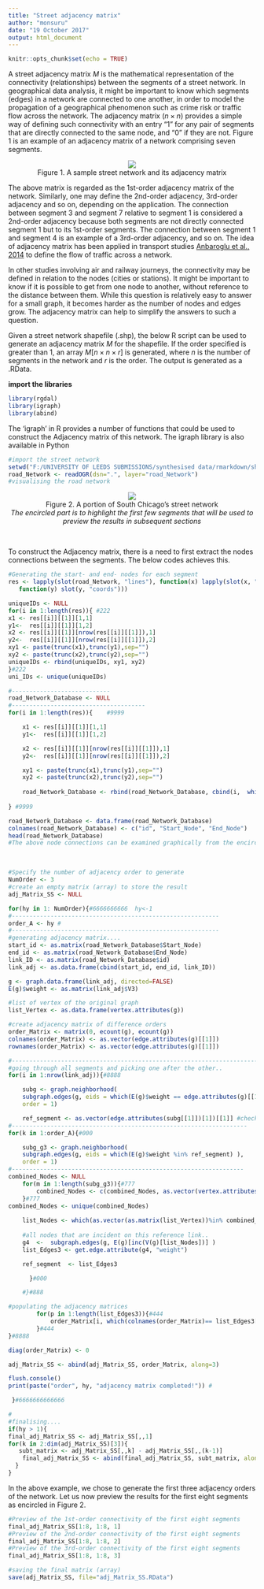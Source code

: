 ---
title: "Street adjacency matrix"
author: "monsuru"
date: "19 October 2017"
output: html_document
---

```{r setup, include=FALSE}
knitr::opts_chunk$set(echo = TRUE)
```
A street adjacency matrix $M$ is the mathematical representation of the connectivity (relationships) between the segments of a street network. In geographical data analysis, it might be important to know which segments (edges) in a network are connected to one another, in order to model the propagation of a geographical phenomenon such as crime risk or traffic flow across the network. The adjacency matrix ($n \times n$) provides a simple way of defining such connectivity with an entry "1" for any pair of segments that are directly connected to the same node, and "0" if they are not. Figure 1 is an example of an adjacency matrix of a network comprising seven segments. 

<center>![](https://github.com/QuantCrimAtLeeds/DataSynth/blob/master/DataSynthUsingR/resources/Adj_Matrix.jpg?raw=true)</center>
<center>Figure 1. A sample street network and its adjacency matrix</center>

The above matrix is regarded as the 1st-order adjacency matrix of the network. Similarly, one may define the 2nd-order adjacency, 3rd-order adjacency and so on, depending on the application. The connection between segment 3 and segment 7 relative to segment 1 is considered a 2nd-order adjacency because both segments are not directly connected segment 1 but to its 1st-order segments. The connection between segment 1 and segment 4 is an example of a 3rd-order adjacency, and so on. The idea of adjacency matrix has been applied in transport studies [Anbaroglu et al., 2014]( https://ac.els-cdn.com/S0968090X14002186/1-s2.0-S0968090X14002186-main.pdf?_tid=a7e818f0-b716-11e7-a475-00000aacb35f&acdnat=1508669539_bc0345a87773208b4edda25ee5935c65) to define the flow of traffic across a network.

In other studies involving air and railway journeys, the connectivity may be defined in relation to the nodes (cities or stations). It might be important to know if it is possible to get from one node to another, without reference to the distance between them. While this question is relatively easy to answer for a small graph, it becomes harder as the number of nodes and edges grow. The adjacency matrix can help to simplify the answers to such a question.

Given a street network shapefile (.shp), the below R script can be used to generate an adjacency matrix $M$ for the shapefile. If the order specified is greater than 1, an array $M[n \times n \times r]$ is generated, where $n$ is the number of segments in the network and $r$ is the order. The output is generated as a .RData.

**import the libraries**
```{r comment=NA, message=F, warning=F}
library(rgdal)
library(igraph)
library(abind)
```

The 'igraph' in R provides a number of functions that could be used to construct the Adjacency matrix of this network. The igraph library is also available in Python

```{r }
#import the street network
setwd("F:/UNIVERSITY OF LEEDS SUBMISSIONS/synthesised data/rmarkdown/shapefiles/")
road_Network <- readOGR(dsn=".", layer="road_Network")  
#visualising the road network
```
<center>![](https://github.com/QuantCrimAtLeeds/DataSynth/blob/master/DataSynthUsingR/resources/Street_Net.jpg?raw=true)</center>

<center>Figure 2. A portion of South Chicago's street network</center>
<center>*The encircled part is to highlight the first few segments that will be used to preview the results in subsequent sections*</center>

<br />

To construct the Adjacency matrix, there is a need to first extract the nodes connections between the segments. The below codes achieves this.

```{r comment=NA, message=F, warning=F}
#Generating the start- and end- nodes for each segment 
res <- lapply(slot(road_Network, "lines"), function(x) lapply(slot(x, "Lines"),
   function(y) slot(y, "coords")))

uniqueIDs <- NULL
for(i in 1:length(res)){ #222
x1 <- res[[i]][[1]][1,1]
y1<-  res[[i]][[1]][1,2]
x2 <- res[[i]][[1]][nrow(res[[i]][[1]]),1]
y2<-  res[[i]][[1]][nrow(res[[i]][[1]]),2]
xy1 <- paste(trunc(x1),trunc(y1),sep="")
xy2 <- paste(trunc(x2),trunc(y2),sep="")
uniqueIDs <- rbind(uniqueIDs, xy1, xy2)
}#222
uni_IDs <- unique(uniqueIDs)

#----------------------------
road_Network_Database <- NULL
#--------------------------------------
for(i in 1:length(res)){	#9999

	x1 <- res[[i]][[1]][1,1]
	y1<-  res[[i]][[1]][1,2]

	x2 <- res[[i]][[1]][nrow(res[[i]][[1]]),1]
	y2<-  res[[i]][[1]][nrow(res[[i]][[1]]),2]

	xy1 <- paste(trunc(x1),trunc(y1),sep="")
	xy2 <- paste(trunc(x2),trunc(y2),sep="")
	
	road_Network_Database <- rbind(road_Network_Database, cbind(i,  which(uni_IDs[,1]== xy1), which(uni_IDs[,1]== xy2)))
	
} #9999

road_Network_Database <- data.frame(road_Network_Database)
colnames(road_Network_Database) <- c("id", "Start_Node", "End_Node")
head(road_Network_Database)
#The above node connections can be examined graphically from the encircled part of Figure 2.
```
<br />
```{r}
#Specify the number of adjacency order to generate
NumOrder <- 3
#create an empty matrix (array) to store the result
adj_Matrix_SS <- NULL

for(hy in 1: NumOrder){#6666666666  hy<-1
#-----------------------------------------------------------
order_A <- hy #
#-----------------------------------------------------------
#generating adjacency matrix....
start_id <- as.matrix(road_Network_Database$Start_Node)
end_id <- as.matrix(road_Network_Database$End_Node)
link_ID <- as.matrix(road_Network_Database$id)
link_adj <- as.data.frame(cbind(start_id, end_id, link_ID))

g <- graph.data.frame(link_adj, directed=FALSE)
E(g)$weight <- as.matrix(link_adj$V3)

#list of vertex of the original graph
list_Vertex <- as.data.frame(vertex.attributes(g))

#create adjacency matrix of difference orders
order_Matrix <- matrix(0, ecount(g), ecount(g))
colnames(order_Matrix) <- as.vector(edge.attributes(g)[[1]])
rownames(order_Matrix) <- as.vector(edge.attributes(g)[[1]])

#----------------------------------------------------------------------------
#going through all segments and picking one after the other..
for(i in 1:nrow(link_adj)){#8888

    subg <- graph.neighborhood(
    subgraph.edges(g, eids = which(E(g)$weight == edge.attributes(g)[[1]][i]) ), 
    order = 1)

    ref_segment <- as.vector(edge.attributes(subg[[1]])[1])[[1]] #check
#-------------------------------------------------------------------
for(k in 1:order_A){#000

    subg_g3 <- graph.neighborhood(
    subgraph.edges(g, eids = which(E(g)$weight %in% ref_segment) ), 
    order = 1)
#------------------------------------------------------------------ 
combined_Nodes <- NULL
	for(m in 1:length(subg_g3)){#777
		combined_Nodes <- c(combined_Nodes, as.vector(vertex.attributes(subg_g3[[m]])[1])[[1]])
	}#777
combined_Nodes <- unique(combined_Nodes)
	
	list_Nodes <- which(as.vector(as.matrix(list_Vertex))%in% combined_Nodes )   #the warning is coming from HERE!!!!
	
	#all nodes that are incident on this reference link..
	g4  <-  subgraph.edges(g, E(g)[inc(V(g)[list_Nodes])] )
	list_Edges3 <- get.edge.attribute(g4, "weight")

	ref_segment  <- list_Edges3

	  }#000	

	#}#888

#populating the adjacency matrices 
		for(p in 1:length(list_Edges3)){#444
			order_Matrix[i, which(colnames(order_Matrix)== list_Edges3[p])] <- 1
		}#444
}#8888

diag(order_Matrix) <- 0  

adj_Matrix_SS <- abind(adj_Matrix_SS, order_Matrix, along=3) 

flush.console()
print(paste("order", hy, "adjacency matrix completed!")) #

 }#6666666666666

#
#finalising....
if(hy > 1){
final_adj_Matrix_SS <- adj_Matrix_SS[,,1]
for(k in 2:dim(adj_Matrix_SS)[3]){ 
   subt_matrix <- adj_Matrix_SS[,,k] - adj_Matrix_SS[,,(k-1)]
    final_adj_Matrix_SS <- abind(final_adj_Matrix_SS, subt_matrix, along=3) 
  }
}

```
In the above example, we chose to generate the first three adjacency orders of the network. Let us now preview the results for the first eight segments as encircled in Figure 2.

```{r}
#Preview of the 1st-order connectivity of the first eight segments 
final_adj_Matrix_SS[1:8, 1:8, 1]
#Preview of the 2nd-order connectivity of the first eight segments 
final_adj_Matrix_SS[1:8, 1:8, 2]
#Preview of the 3rd-order connectivity of the first eight segments 
final_adj_Matrix_SS[1:8, 1:8, 3]
```

```{r}
#saving the final matrix (array)
save(adj_Matrix_SS, file="adj_Matrix_SS.RData")
```

